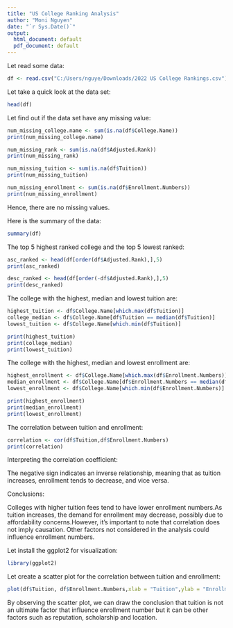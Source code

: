 ---
title: "US College Ranking Analysis"
author: "Moni Nguyen"
date: "`r Sys.Date()`"
output:
  html_document: default
  pdf_document: default
---
Let read some data:

```{r}
df <- read.csv("C:/Users/nguye/Downloads/2022 US College Rankings.csv")
```

Let take a quick look at the data set:

```{r}
head(df)
```

Let find out if the data set have any missing value:

```{r}
num_missing_college.name <- sum(is.na(df$College.Name))
print(num_missing_college.name)

num_missing_rank <- sum(is.na(df$Adjusted.Rank))
print(num_missing_rank)

num_missing_tuition <- sum(is.na(df$Tuition))
print(num_missing_tuition)

num_missing_enrollment <- sum(is.na(df$Enrollment.Numbers))
print(num_missing_enrollment)
```

Hence, there are no missing values.

Here is the summary of the data:

```{r}
summary(df)
```

The top 5 highest ranked college and the top 5 lowest ranked:
```{r}
asc_ranked <- head(df[order(df$Adjusted.Rank),],5)
print(asc_ranked)

desc_ranked <- head(df[order(-df$Adjusted.Rank),],5)
print(desc_ranked)
```


The college with the highest, median and lowest tuition are:

```{r}
highest_tuition <- df$College.Name[which.max(df$Tuition)]
college_median <- df$College.Name[df$Tuition == median(df$Tuition)]
lowest_tuition <- df$College.Name[which.min(df$Tuition)]

print(highest_tuition)
print(college_median)
print(lowest_tuition)
```

The college with the highest, median and lowest enrollment are:
```{r}
highest_enrollment <- df$College.Name[which.max(df$Enrollment.Numbers)]
median_enrollment <- df$College.Name[df$Enrollment.Numbers == median(df$Enrollment.Numbers)]
lowest_enrollment <- df$College.Name[which.min(df$Enrollment.Numbers)]

print(highest_enrollment)
print(median_enrollment)
print(lowest_enrollment)
```

The correlation between tuition and enrollment:

```{r}
correlation <- cor(df$Tuition,df$Enrollment.Numbers)
print(correlation)
```
Interpreting the correlation coefficient:

The negative sign indicates an inverse relationship, meaning that as tuition increases, enrollment tends to decrease, and vice versa.

Conclusions:

Colleges with higher tuition fees tend to have lower enrollment numbers.As tuition increases, the demand for enrollment may decrease, possibly due to affordability concerns.However, it's important to note that correlation does not imply causation. Other factors not considered in the analysis could influence enrollment numbers.

Let install the ggplot2 for visualization:

```{r}
library(ggplot2)
```

Let create a scatter plot for the correlation between tuition and enrollment:

```{r}
plot(df$Tuition, df$Enrollment.Numbers,xlab = "Tuition",ylab = "Enrollment",main = "Tuition vs. Enrollment")
```

By observing the scatter plot, we can draw the conclusion that tuition is not an ultimate factor that influence enrollment number but it can be other factors such as reputation, scholarship and location.

